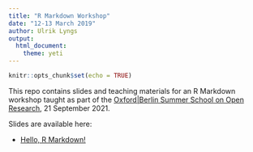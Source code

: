 ```yaml
---
title: "R Markdown Workshop"
date: "12-13 March 2019"
author: Ulrik Lyngs
output: 
  html_document:
    theme: yeti
---
```


```r
knitr::opts_chunk$set(echo = TRUE)
```

This repo contains slides and teaching materials for an R Markdown workshop taught as part of the [Oxford|Berlin Summer School on Open Research](https://s-quest.bihealth.org/BeOx/index.html), 21 September 2021.

Slides are available here:

- [Hello, R Markdown!](slides/oxfordBerlinRMarkdown.html)
